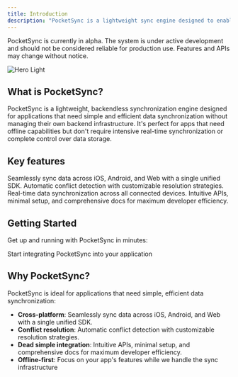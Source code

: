 ```yaml
---
title: Introduction
description: "PocketSync is a lightweight sync engine designed to enable seamless data synchronization across devices without maintaining your own backend infrastructure."
---
```


<Note type="warning">
  PocketSync is currently in alpha. The system is under active development and should not be considered reliable for production use. Features and APIs may change without notice.
</Note>

<img
  className="block"
  src="/images/architecture.svg"
  alt="Hero Light"
/>

## What is PocketSync?

PocketSync is a lightweight, backendless synchronization engine designed for applications that need simple and efficient data synchronization without managing their own backend infrastructure. It's perfect for apps that need offline capabilities but don't require intensive real-time synchronization or complete control over data storage.

## Key features

<CardGroup cols={2}>
  <Card
    title="Cross-platform sync"
    icon="mobile"
  >
    Seamlessly sync data across iOS, Android, and Web with a single unified SDK.
  </Card>
  <Card
    title="Conflict resolution"
    icon="file-invoice"
  >
    Automatic conflict detection with customizable resolution strategies.
  </Card>
  <Card
    title="Real-time sync"
    icon="bolt-lightning"
  >
    Real-time data synchronization across all connected devices.
  </Card>
  <Card
    title="Dead simple integration"
    icon="code"
  >
    Intuitive APIs, minimal setup, and comprehensive docs for maximum developer efficiency.
  </Card>
</CardGroup>

## Getting Started

Get up and running with PocketSync in minutes:

<CardGroup cols={2}>
  <Card
    title="Quick start guide"
    icon="rocket"
    href="/quickstart"
  >
    Start integrating PocketSync into your application
  </Card>
</CardGroup>

## Why PocketSync?

PocketSync is ideal for applications that need simple, efficient data synchronization:

- **Cross-platform**: Seamlessly sync data across iOS, Android, and Web with a single unified SDK.
- **Conflict resolution**: Automatic conflict detection with customizable resolution strategies.
- **Dead simple integration**: Intuitive APIs, minimal setup, and comprehensive docs for maximum developer efficiency.
- **Offline-first**: Focus on your app's features while we handle the sync infrastructure
